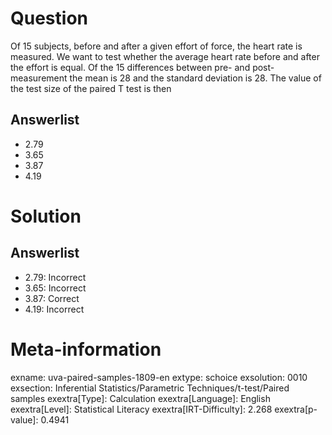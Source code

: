 Question
========

Of 15 subjects, before and after a given effort of force, the heart rate is measured. We want to test whether the average heart rate before and after the effort is equal. Of the 15 differences between pre- and post-measurement the mean is 28 and the standard deviation is 28. The value of the test size of the paired T test is then

Answerlist
----------

* 2.79
* 3.65
* 3.87
* 4.19

Solution
========

Answerlist
----------

* 2.79: Incorrect
* 3.65: Incorrect
* 3.87: Correct
* 4.19: Incorrect

Meta-information
================
exname: uva-paired-samples-1809-en
extype: schoice
exsolution: 0010
exsection: Inferential Statistics/Parametric Techniques/t-test/Paired samples
exextra[Type]: Calculation
exextra[Language]: English
exextra[Level]: Statistical Literacy
exextra[IRT-Difficulty]: 2.268
exextra[p-value]: 0.4941
